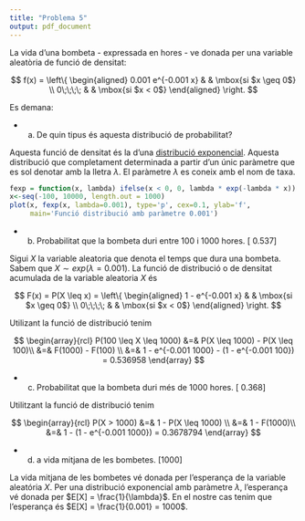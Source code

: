 ```yaml
---
title: "Problema 5"
output: pdf_document
---
```


La vida d'una bombeta - expressada en hores - ve donada per una variable aleatòria de funció de densitat:

$$
f(x) = \left\{ 
\begin{aligned}
0.001 e^{-0.001 x} & & \mbox{si $x \geq 0$} \\
0\;\;\;\; & & \mbox{si $x < 0$}
\end{aligned}
\right.
$$

Es demana:

 * a. De quin tipus és aquesta distribució de probabilitat?

Aquesta funció de densitat és la d'una [distribució exponencial](https://en.wikipedia.org/wiki/Exponential_distribution). Aquesta distribució que completament determinada a partir d'un únic paràmetre que es sol denotar amb la lletra $\lambda$. El paràmetre $\lambda$ es coneix amb el nom de taxa.

```r
fexp = function(x, lambda) ifelse(x < 0, 0, lambda * exp(-lambda * x))
x<-seq(-100, 10000, length.out = 1000)
plot(x, fexp(x, lambda=0.001), type='p', cex=0.1, ylab='f', 
     main='Funció distribució amb paràmetre 0.001')
```

 * b. Probabilitat que la bombeta duri entre 100 i 1000 hores. [ 0.537]

Sigui $X$ la variable aleatoria que denota el temps que dura una bombeta. Sabem que $X\sim exp(\lambda=0.001)$. La funció de distribució o de densitat acumulada de la variable aleatoria $X$ és

$$
F(x) = P(X \leq x) = \left\{ 
\begin{aligned}
1 -  e^{-0.001 x} & & \mbox{si $x \geq 0$} \\
0\;\;\;\; & & \mbox{si $x < 0$}
\end{aligned}
\right.
$$

Utilizant la funció de distribució tenim

$$
\begin{array}{rcl}
P(100 \leq X \leq 1000) &=& P(X \leq 1000) - P(X \leq 100)\\
                        &=& F(1000) - F(100) \\
                        &=& 1 -  e^{-0.001 1000} - (1 -  e^{-0.001 100}) = 0.536958
\end{array}
$$

 * c. Probabilitat que la bombeta duri més de 1000 hores. [ 0.368]

Utilitzant la funció de distribució tenim

$$
\begin{array}{rcl}
P(X > 1000) &=& 1 - P(X \leq 1000) \\
                        &=& 1 - F(1000)\\
                        &=& 1 - (1 -  e^{-0.001 1000}) = 0.3678794
\end{array}
$$

 * d. a vida mitjana de les bombetes. [1000]

La vida mitjana de les bombetes vé donada per l'esperança de la variable aleatória $X$. Per una distribució exponencial amb paràmetre $\lambda$, l'esperança vé donada per $E[X] = \frac{1}{\lambda}$. En el nostre cas tenim que l'esperança és $E[X] = \frac{1}{0.001} = 1000$.

